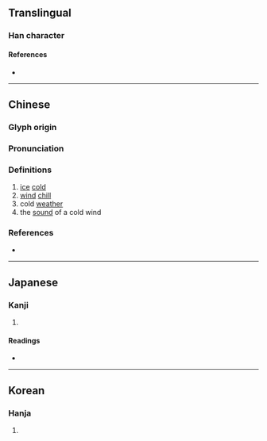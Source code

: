 {{character info}}
==Translingual==

===Han character===
{{Han char|rn=15|rad=冫|as=05|sn=7|four=33147|canj=IMIKE,IMIKK|ids=⿰冫犮}}

====References====
* {{Han ref|kx=0132.030|dkj=01624|dj=0295.050|hdz=10295.140|uh=51B9|ud=20921|bh=CA6B|bd=51819}}

----

==Chinese==
{{zh-forms}}

===Glyph origin===
{{Han etym}}

===Pronunciation===
{{zh-pron
|m=fú
|c=fat1
|mc=y
|oc=y
|cat=n
}}

===Definitions===
{{zh-hanzi}}

# [[ice]] [[cold]]
# [[wind]] [[chill]]
# cold [[weather]]
# the [[sound]] of a cold wind

===References===
* {{R:twedu|C00440}}

----

==Japanese==

===Kanji===
{{ja-kanji|grade=|rs=冫05}}

# {{rfdef|ja|sort=冫05}}

====Readings====
* {{ja-readings|on=[[ふつ]] (futsu), [[ぶち]] (buchi), [[はつ]] (hatsu), [[ほち]] (hochi)|kun=}}

----

==Korean==

===Hanja===
{{ko-hanja|hangeul=불|rv=bul|mr=pul}}

# {{rfdef|ko|sort=冫05}}